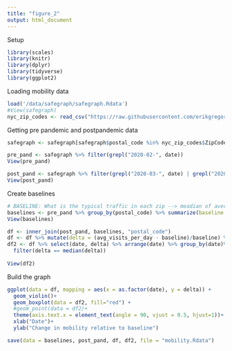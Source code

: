 ```yaml
---
title: "figure_2"
output: html_document
---
```

Setup 
```r
library(scales)
library(knitr)
library(dplyr)
library(tidyverse)
library(ggplot2)

```



Loading mobility data
```r
load('/data/safegraph/safegraph.Rdata')
#View(safegraph)
nyc_zip_codes <- read_csv("https://raw.githubusercontent.com/erikgregorywebb/nyc-housing/master/Data/nyc-zip-codes.csv")
```

Getting pre pandemic and postpandemic data 
```r
safegraph <- safegraph[safegraph$postal_code %in% nyc_zip_codes$ZipCode, ]

pre_pand <- safegraph %>% filter(grepl("2020-02-", date)) 
View(pre_pand)

post_pand <- safegraph %>% filter(grepl("2020-03-", date) | grepl("2020-04-", date))
View(post_pand)
```

Create baselines 
```r
# BASELINE: What is the typical traffic in each zip --> meadian of average visits per day across all days 
baselines <- pre_pand %>% group_by(postal_code) %>% summarize(baseline = median(avg_visits_per_day)) %>% filter(baseline != 0)
View(baselines)
```

```r
df <- inner_join(post_pand, baselines, "postal_code") 
df <- df %>% mutate(delta = (avg_visits_per_day - baseline)/baseline) %>% filter(delta>=-1 & delta<=2)
df2 <- df %>% select(date, delta) %>% arrange(date) %>% group_by(date)%>% 
  filter(delta == median(delta))
  
View(df2)

```

Build the graph
```r
ggplot(data = df, mapping = aes(x = as.factor(date), y = delta)) +
  geom_violin()+
  geom_boxplot(data = df2, fill="red") +
  #geom_point(data = df2)+
  theme(axis.text.x = element_text(angle = 90, vjust = 0.5, hjust=1))+
  xlab("Date")+
  ylab("Change in mobility relative to baseline")
```
```r
save(data = baselines, post_pand, df, df2, file = "mobility.Rdata")
```

